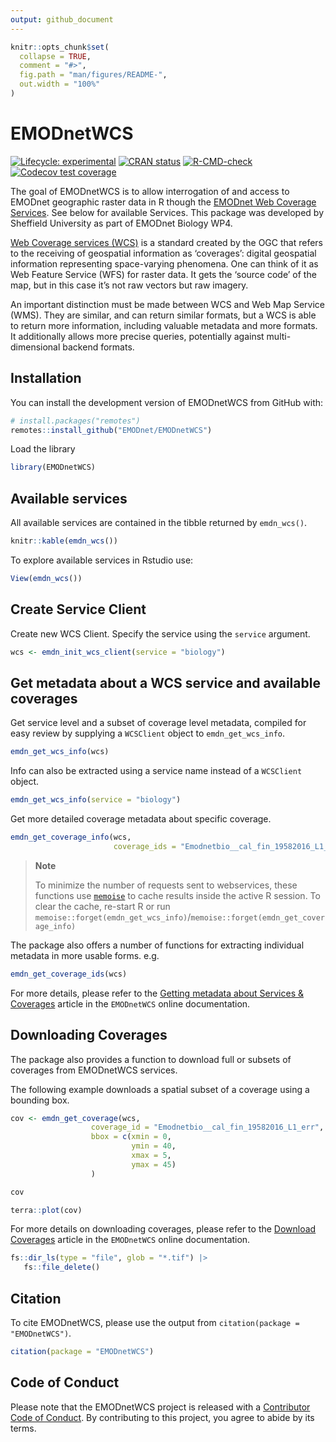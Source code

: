 ```yaml
---
output: github_document
---
```


<!-- README.md is generated from README.Rmd. Please edit that file -->

```r
knitr::opts_chunk$set(
  collapse = TRUE,
  comment = "#>",
  fig.path = "man/figures/README-",
  out.width = "100%"
)
```

# EMODnetWCS

<!-- badges: start -->
[![Lifecycle: experimental](https://img.shields.io/badge/lifecycle-experimental-orange.svg)](https://lifecycle.r-lib.org/articles/stages.html#experimental)
[![CRAN status](https://www.r-pkg.org/badges/version/EMODnetWCS)](https://CRAN.R-project.org/package=EMODnetWCS)
[![R-CMD-check](https://github.com/EMODnet/EMODnetWCS/actions/workflows/R-CMD-check.yaml/badge.svg)](https://github.com/EMODnet/EMODnetWCS/actions/workflows/R-CMD-check.yaml)
[![Codecov test coverage](https://codecov.io/gh/EMODnet/EMODnetWCS/branch/main/graph/badge.svg)](https://app.codecov.io/gh/EMODnet/EMODnetWCS?branch=master)
<!-- badges: end -->


The goal of EMODnetWCS is to allow interrogation of and access to EMODnet geographic raster data in R though the [EMODnet Web Coverage Services](https://github.com/EMODnet/Web-Service-Documentation#web-coverage-service-wcs). See below for available Services. This package was developed by Sheffield University as part of EMODnet Biology WP4.

[Web Coverage services (WCS)](https://www.ogc.org/standards/wcs) is a standard created by the OGC that refers to the receiving of geospatial information as ‘coverages’: digital geospatial information representing space-varying phenomena. One can think of it as Web Feature Service (WFS) for raster data. It gets the ‘source code’ of the map, but in this case it's not raw vectors but raw imagery.

An important distinction must be made between WCS and Web Map Service (WMS). They are similar, and can return similar formats, but a WCS is able to return more information, including valuable metadata and more formats. It additionally allows more precise queries, potentially against multi-dimensional backend formats.

## Installation

You can install the development version of EMODnetWCS from GitHub with:

``` r
# install.packages("remotes")
remotes::install_github("EMODnet/EMODnetWCS")
```
Load the library 
```r
library(EMODnetWCS)
```

## Available services

All available services are contained in the tibble returned by `emdn_wcs()`.


```r

knitr::kable(emdn_wcs())
```

To explore available services in Rstudio use:

```r
View(emdn_wcs())
```


## Create Service Client

Create new WCS Client.  Specify the service using the `service` argument. 

```r
wcs <- emdn_init_wcs_client(service = "biology")
```


## Get metadata about a WCS service and available coverages

Get service level and a subset of coverage level metadata, compiled for easy review by supplying a `WCSClient` object to `emdn_get_wcs_info`.

```r
emdn_get_wcs_info(wcs)
```

Info can also be extracted using a service name instead of a `WCSClient` object.

```r
emdn_get_wcs_info(service = "biology")
```

Get more detailed coverage metadata about specific coverage. 

```r
emdn_get_coverage_info(wcs, 
                       coverage_ids = "Emodnetbio__cal_fin_19582016_L1_err")
```


> **Note** 
>
> To minimize the number of requests sent to webservices, these functions use [`memoise`](https://memoise.r-lib.org/) to cache results inside the active R session.
> To clear the cache, re-start R or run `memoise::forget(emdn_get_wcs_info)`/`memoise::forget(emdn_get_coverage_info)`

The package also offers a number of functions for extracting individual metadata in more usable forms. e.g.

```r
emdn_get_coverage_ids(wcs)
```

For more details, please refer to the [Getting metadata about Services & Coverages](https://emodnet.github.io/EMODnetWCS/articles/metadata.html) article in the `EMODnetWCS` online documentation.


## Downloading Coverages

The package also provides a function to download full or subsets of coverages from EMODnetWCS services.

The following example downloads a spatial subset of a coverage using a bounding box.

```r
cov <- emdn_get_coverage(wcs, 
                  coverage_id = "Emodnetbio__cal_fin_19582016_L1_err",
                  bbox = c(xmin = 0, 
                           ymin = 40, 
                           xmax = 5, 
                           ymax = 45)
                  )

cov
```

```r
terra::plot(cov)
```

For more details on downloading coverages, please refer to the [Download Coverages](https://emodnet.github.io/EMODnetWCS/articles/coverages.html) article in the `EMODnetWCS` online documentation.


```r
fs::dir_ls(type = "file", glob = "*.tif") |>
   fs::file_delete()
```


## Citation

To cite EMODnetWCS, please use the output from `citation(package = "EMODnetWCS")`.

```r
citation(package = "EMODnetWCS")
```



## Code of Conduct

Please note that the EMODnetWCS project is released with a [Contributor Code of Conduct](https://emodnet.github.io/EMODnetWCS/CODE_OF_CONDUCT.html). By contributing to this project, you agree to abide by its terms.

